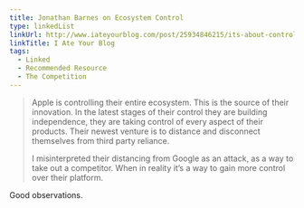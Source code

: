 ```yaml
---
title: Jonathan Barnes on Ecosystem Control
type: linkedList
linkUrl: http://www.iateyourblog.com/post/25934846215/its-about-control
linkTitle: I Ate Your Blog
tags:
  - Linked
  - Recommended Resource
  - The Competition
---
```


> Apple is controlling their entire ecosystem. This is the source of their innovation. In the latest stages of their control they are building independence, they are taking control of every aspect of their products. Their newest venture is to distance and disconnect themselves from third party reliance.
>
> I misinterpreted their distancing from Google as an attack, as a way to take out a competitor. When in reality it’s a way to gain more control over their platform.

Good observations.
